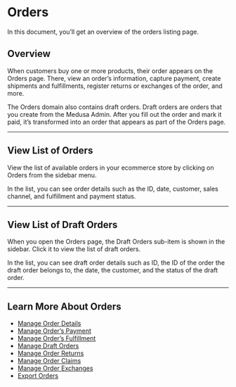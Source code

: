 # Orders

In this document, you’ll get an overview of the orders listing page.

## Overview

When customers buy one or more products, their order appears on the Orders page. There, view an order’s information, capture payment, create shipments and fulfillments, register returns or exchanges of the order, and more.

The Orders domain also contains draft orders. Draft orders are orders that you create from the Medusa Admin. After you fill out the order and mark it paid, it’s transformed into an order that appears as part of the Orders page.

---

## View List of Orders

View the list of available orders in your ecommerce store by clicking on Orders from the sidebar menu.

In the list, you can see order details such as the ID, date, customer, sales channel, and fulfillment and payment status.

---

## View List of Draft Orders

When you open the Orders page, the Draft Orders sub-item is shown in the sidebar. Click it to view the list of draft orders.

<!-- TODO check if the details are correct. -->

In the list, you can see draft order details such as ID, the ID of the order the draft order belongs to, the date, the customer, and the status of the draft order.

---

## Learn More About Orders

- [Manage Order Details](./manage/index.mdx)
- [Manage Order’s Payment](./payments/index.mdx)
- [Manage Order’s Fulfillment](./fulfillments/index.mdx)
- [Manage Draft Orders](./drafts/index.mdx)
- [Manage Order Returns](./returns/index.mdx)
- [Manage Order Claims](./claims/index.mdx)
- [Manage Order Exchanges](./exchange/index.mdx)
- [Export Orders](./export/index.mdx)
